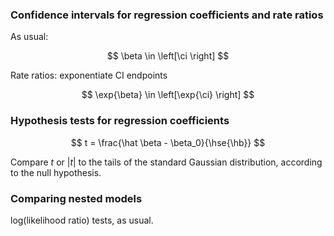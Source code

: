 
### Confidence intervals for regression coefficients and rate ratios

As usual:

$$
\beta \in \left[\ci \right]
$$

Rate ratios: exponentiate CI endpoints

$$
\exp{\beta} \in \left[\exp{\ci} \right]
$$

### Hypothesis tests for regression coefficients

$$
t = \frac{\hat \beta - \beta_0}{\hse{\hb}}
$$

Compare $t$ or $|t|$ to the tails of the standard Gaussian distribution, according to the null hypothesis.

### Comparing nested models

log(likelihood ratio) tests, as usual.
